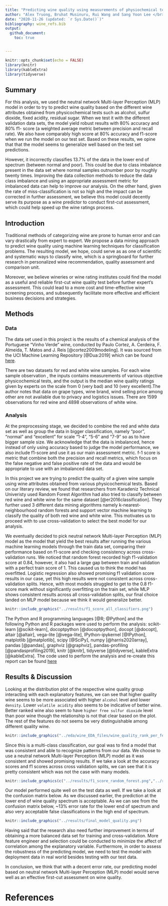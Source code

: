 ```yaml
---
title: "Predicting wine quality using measurements of physiochemical tests"
author: "Alex Truong, Bruhat Musinuru, Rui Wang and Sang Yoon Lee </br>"
date: "2020-11-26 (updated: `r Sys.Date()`)"
bibliography: wine_refs.bib
output: 
  github_document:
    toc: true


---
```


```r
knitr::opts_chunk$set(echo = FALSE)
library(knitr)
library(kableExtra)
library(tidyverse)
```

## Summary

For this analysis, we used the neutral network Multi-layer Perception (MLP) model in order to try to predict wine quality based on the different wine attributes obtained from physicochemical tests such as alcohol, sulfur dioxide, fixed acidity, residual sugar. When we test it with the different validation data sets, the model yield robust results with 80% accuracy and 80% f1- score (a weighted average metric between precision and recall rate). We also have comparably high score at 80% accuracy and f1-score when we run the model on our test set. Based on these results, we opine that that the model seems to generalize well based on the test set predictions. 


However, it incorrectly classifies 13.7% of the data in the lower end of spectrum (between normal and poor). This could be due to class imbalance present in the data set where normal samples outnumber poor by roughly twenty times. Improving the data collection methods to reduce the data class imbalance and using an appropriate assessment metric for imbalanced data can help to improve our analysis. On the other hand, given the rate of miss-classification is not so high and the impact can be corrected in further assessment, we believe this model could decently serve its purpose as a wine predictor to conduct first-cut assessment, which could help speed up the wine ratings process.

## Introduction

Traditional methods of categorizing wine are prone to human error and can vary drastically from expert to expert. We propose a data mining approach to predict wine quality using machine learning techniques for classification problems. The resulting model, we hope, could serve as as one of scientific and systematic ways to classify wine, which is a springboard for further research in personalized wine recommendation, quality assessment and comparison unit.

Moreover, we believe wineries or wine rating institutes could find the model as a useful and reliable first-cut wine quality test before further expert's assessment. This could lead to a more cost and time-effective wine screening process, and subsequently facilitate more effective and efficient business decisions and strategies.

## Methods

### Data

The data set used in this project is the results of a chemical analysis of the Portuguese "Vinho Verde" wine, conducted by Paulo Cortez, A. Cerdeira, F. Almeida, T. Matos and J. Reis [@cortez2009modeling]. It was sourced from the UCI Machine Learning Repository [@Dua:2019] which can be found [here](https://archive.ics.uci.edu/ml/datasets/wine+quality).

There are two datasets for red and white wine samples. For each wine sample observation , the inputs contains measurements of various objective physicochemical tests, and the output is the median wine quality ratings given by experts on the scale from 0 (very bad) and 10 (very excellent).The author notes that data on grape types, wine brand, wind selling price among other are not available due to privacy and logistics issues. There are 1599 observations for red wine and 4898 observations of white wine.

### Analysis

At the preprocessing stage, we decided to combine the red and white data set as well as group the data in bigger classification, namely "poor", "normal" and "excellent" for scale "1-4", "5-6" and "7-9" so as to have bigger sample size. We acknowledge that the data is imbalanced, hence instead of only using accuracy based to judge the model performance, we also include f1-score and use it as our main assessment metric. f-1 score is metric that combine both the precision and recall metrics, which focus on the false negative and false positive rate of the data and would be appropriate to use with an imbalanced data set.

In this project we are trying to predict the quality of a given wine sample using wine attributes obtained from various physicochemical tests. Based on our literary review, we found that researchers from Karadeniz Technical Univeristy used Random Forest Algorithm had also tried to classify between red wine and white wine for the same dataset [@er2016classification]. They further used 3 different data mining algorithms namely k-nearest-neighbourhood random forests and support vector machine learning to classify the quality of both red wine and white wine. This motivates us to proceed with to use cross-validation to select the best model for our analysis.

We eventually decided to pick neutral network Multi-layer Perception (MLP) model as the model that yield the best results after running the various machine learning models through the train data set, comparing their performance based on f1-score and checking consistency across cross-validation runs. We noticed that random forest recorded high f1-validation score at 0.84, however, it also had a large gap between train and validation with a perfect train score of 1. This caused us to think the model has overfitted. Logistic regression also showed promising f1 validation score results in our case, yet this high results were not consistent across cross-validation splits. Hence, with most models struggled to get to the 0.8 f1-score mark without significantly overfitting on the train set, while MLP shows consistent results across all cross-validation splits, our final choice landed on MLP model because we think it would generalize better.

```r
knitr::include_graphics("../results/f1_score_all_classifiers.png")
```

The Python and R programming languages [@R; @Python] and the following Python and R packages were used to perform the analysis: scikit-learn [@scikit-learn], docoptpython [@docoptpython], docopt [@docopt], altair [@altair], vega-lite [@vega-lite], IPython-ipykernel [@IPython], matplotlib [@matplotlib], scipy [@SciPy], numpy [@harris2020array], pandas [@pandas], graphviz [@graphviz], pandas-profiling [@pandasprofiling2019], knitr [@knitr], tidyverse [@tidyverse], kableExtra [@kableExtra]. The code used to perform the analysis and re-create this report can be found [here](https://github.com/UBC-MDS/Wine_Quality_Predictor#usage)


## Results & Discussion


Looking at the distribution plot of the respective wine quality group interacting with each explanatory features, we can see that higher quality wine seems to be more associated with higher `alcohol` level and lower `density`. Lower `volatile acidity` also seems to be indicative of better wine. Better ranked wine also seem to have `higher free sulfur dioxide` level than poor wine though the relationship is not that clear based on the plot. The rest of the features do not seems be very distinguishable among different quality wine.

```r

knitr::include_graphics("../eda/wine_EDA_files/wine_quality_rank_per_feature.png")

```

Since this is a multi-class classification, our goal was to find a model that was consistent and able to recognize patterns from our data. We choose to use a neutral network Multi-layer Perception (MLP) model as it was consistent and showed promising results. If we take a look at the accuracy scores and f1 scores across cross validation splits, we can see that it is pretty consistent which was not the case with many models.

```r
knitr::include_graphics(c("../results/f1_score_random_forest.png","../results/f1_score_mlp.png"))
``` 


Our model performed quite well on the test data as well. If we take a look at the confusion matrix below. As we discussed earlier, the prediction at the lower end of wine quality spectrum is acceptable. As we can see from the confusion matrix below, ~13% error rate for the lower end of spectrum and also very acceptable false classifications in the high end of spectrum.

```r
knitr::include_graphics("../results/final_model_quality.png")
```

Having said that the research also need further improvement in terms of obtaining a more balanced data set for training and cross-validation. More feature engineer and selection could be conducted to minimize the affect of correlation among the explanatory variable. Furthermore, in order to assess the robustness of the predicting model, we need to test the model with deployment data in real world besides testing with our test data.

In conclusion, we think that with a decent error rate, our predicting model based on neutral network Multi-layer Perception (MLP) model would serve well as an effective first-cut assessment on wine quality. 

# References
